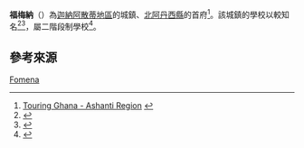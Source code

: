 {{Infobox settlement
|name=福梅納
|settlement_type = {{flag|Ghana}}城市
|native_name = Fomena
|nickname = 
|image_skyline = 
|image_size = 
|image_caption =
|image_flag = 
|image_seal =
|image_map = 
|map_caption = 
|pushpin_map = Ghana
|pushpin_map_caption =福梅納在迦納的位置
|coordinates_region = GH
|subdivision_type = 國家
|subdivision_name = {{flag|Ghana}}
|subdivision_type1 = [[加纳行政区划|地區]]
|subdivision_name1=[[阿散蒂地區|阿散蒂地區]]
|subdivision_type2= 縣區
|subdivision_name2=[[北阿丹西縣|北阿丹西縣]]
|leader_title = 行政首長
|leader_name = 
|established_title =
|established_date = 
|area_total_km2 = 
|population_as_of = 
|population_footnotes =
|population_total = 
|population_density_km2 = 
|elevation_m = 263
|timezone =GMT
|coordinates_display = inline,title
|utc_offset = +0
|latd=6
|latm=16
|lats=00
|latNS=N
|longd=1
|longm=30
|longs=00
|longEW=W
}}

'''福梅納'''（{{lang-en|Fomena}}）為[[迦納|迦納]][[阿散蒂地區|阿散蒂地區]]的城鎮、[[北阿丹西縣|北阿丹西縣]]的首府<ref name="Touring Ghana - Ashanti Region">[http://www.touringghana.com/regions/ashanti_region.asp Touring Ghana - Ashanti Region] {{webarchive|url=https://web.archive.org/web/20120607062359/http://www.touringghana.com/regions/ashanti_region.asp |date=2012-06-07 }}</ref>。該城鎮的學校以{{le|T.I.艾哈邁迪亞高級中學|T.I. Ahmadiyya Senior High School, Kumasi}}較知名<ref name=Scho>{{cite web|title=Educational Institutions|url=http://www.centralregion.gov.gh/index.php?option=com_content&view=article&id=34&Itemid=57|publisher=www.centralregion.gov.gh|accessdate=12 August 2011|archive-url=https://web.archive.org/web/20170801035651/http://www.centralregion.gov.gh/index.php?option=com_content&view=article&id=34&Itemid=57|archive-date=2017-08-01|dead-url=yes}}</ref><ref name=MORESCHO>{{cite web|title=References » Schools/Colleges|url=http://www.modernghana.com/GhanaHome/regions/schools.asp?menu_id=6&sub_menu_id=310&gender=&s=a|publisher=www.modernghana.com|accessdate=12 August 2011}}</ref>，屬二階段制學校<ref name=allschool>{{cite web|title=List of Secondary Schools in Ghana|url=http://www.ghanaschoolsnet.com/page/list-of-senior-secondary|publisher=www.ghanaschoolsnet.com/|accessdate=12 August 2011}}</ref>。

==參考來源==
{{reflist}}

{{阿散蒂地區行政區劃}}

[[Category:阿散蒂大區聚居地|Fomena]]
{{Ghana-geo-stub}}